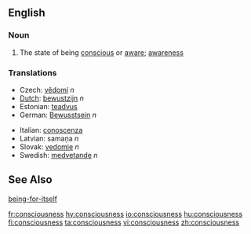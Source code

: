 ==English==
=== Noun ===

# The state of being [[conscious]] or [[aware]]; [[awareness]]

===Translations===
{{top}}
*Czech: [[vědomí]]  ''n''
*[[Dutch]]: [[bewustzijn]] ''n''
*Estonian: [[teadvus]]
*German: [[Bewusstsein]] ''n''
{{mid}}
*Italian: [[conoscenza]] {{m}}
*Latvian: samaņa  ''n''
*Slovak: [[vedomie]]  ''n''
*Swedish: [[medvetande]] ''n''
{{bottom}}

==See Also==
[[being-for-itself]]

[[fr:consciousness]]
[[hy:consciousness]]
[[io:consciousness]]
[[hu:consciousness]]
[[fi:consciousness]]
[[ta:consciousness]]
[[vi:consciousness]]
[[zh:consciousness]]